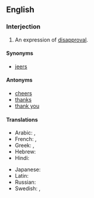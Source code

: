 ==English==

===Interjection===
{{en-interj}}

# An expression of [[disapproval]].

====Synonyms====
* [[jeers]]

====Antonyms====
* [[cheers]]
* [[thanks]]
* [[thank you]]

====Translations====
{{trans-top|expression of disapproval}}
* Arabic: {{t|ar|حَرَام عَلَيْك}}, {{t|ar|عَيْب عَلَيْكَ}}
* French: {{t|fr|honte à toi}}, {{t|fr|honte à vous}}
* Greek: {{t|el|ντροπή σου}}, {{t|el|ντροπή σας}}
* Hebrew: {{t|he|התבייש לך|tr=hitbayésh lekhá|sc=Hebr}}
* Hindi: {{t+|hi|शर्म|tr=śarm|sc=Deva}}
{{trans-mid}}
* Japanese: {{t|ja|恥を知れ|tr=はじをしれ, hajioshire|sc=Jpan}}
* Latin: {{t+|la|te}} {{t|la|pudeat}}
* Russian: {{t|ru|как вам не стыдно!}}
* Swedish: {{t|sv|fy skäms}}, {{t|sv|skäms på dig}}
{{trans-bottom}}